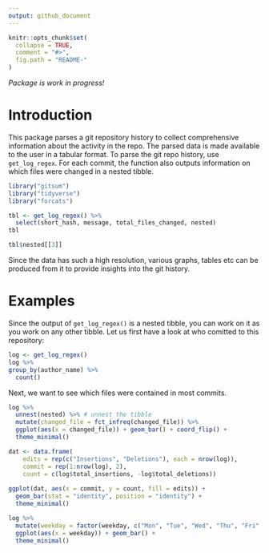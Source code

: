 ```yaml
---
output: github_document
---
```


<!-- README.md is generated from README.Rmd. Please edit that file -->

```r
knitr::opts_chunk$set(
  collapse = TRUE,
  comment = "#>",
  fig.path = "README-"
)
```

*Package is work in progress!*

# Introduction
This package parses a git repository history to collect 
comprehensive information about the activity in the repo. The parsed 
data is made available to the user in a tabular format.
To parse the git repo history, use `get_log_regex`.
For each commit, the function also outputs information on which files were changed in a 
nested tibble.

```r
library("gitsum")
library("tidyverse")
library("forcats")
```

```r
tbl <- get_log_regex() %>%
  select(short_hash, message, total_files_changed, nested)
tbl 
```

```r
tbl$nested[[3]]
```

Since the data has such a high resolution, various graphs, tables etc can be 
produced from it to provide insights into the git history.

# Examples
Since the output of `get_log_regex()` is a nested tibble, you can work on it 
as you work on any other tibble.
Let us first have a look at who comitted to this repository:
```r
log <- get_log_regex()
log %>%
group_by(author_name) %>%
  count()
```

Next, we want to see which files were contained in most commits.
```r
log %>%
  unnest(nested) %>% # unnest the tibble
  mutate(changed_file = fct_infreq(changed_file)) %>%
  ggplot(aes(x = changed_file)) + geom_bar() + coord_flip() + 
  theme_minimal()
```

```r
dat <- data.frame(
    edits = rep(c("Insertions", "Deletions"), each = nrow(log)),
    commit = rep(1:nrow(log), 2),
    count = c(log$total_insertions, -log$total_deletions))
    
ggplot(dat, aes(x = commit, y = count, fill = edits)) + 
  geom_bar(stat = "identity", position = "identity") +
  theme_minimal()
```

```r
log %>%
  mutate(weekday = factor(weekday, c("Mon", "Tue", "Wed", "Thu", "Fri", "Sat", "Sun"))) %>% 
  ggplot(aes(x = weekday)) + geom_bar() + 
  theme_minimal()
```
